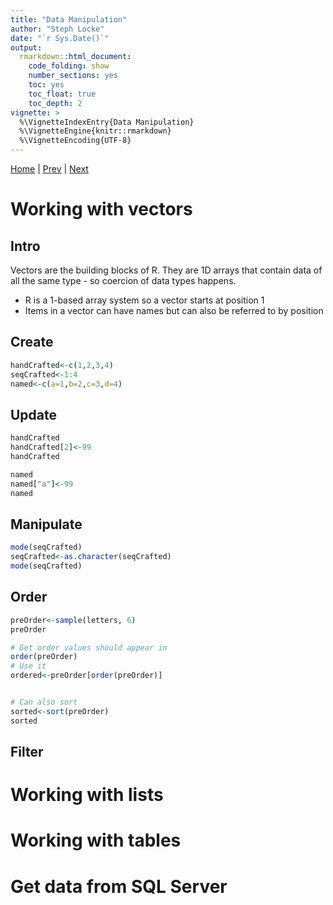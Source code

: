 ```yaml
---
title: "Data Manipulation"
author: "Steph Locke"
date: "`r Sys.Date()`"
output: 
  rmarkdown::html_document: 
    code_folding: show
    number_sections: yes
    toc: yes
    toc_float: true
    toc_depth: 2
vignette: >
  %\VignetteIndexEntry{Data Manipulation}
  %\VignetteEngine{knitr::rmarkdown}
  %\VignetteEncoding{UTF-8}
---
```


[Home](index.html) | [Prev](GettingStarted.html) | [Next]()

# Working with vectors {.tabset}
## Intro
Vectors are the building blocks of R. They are 1D arrays that contain data of all the same type - so coercion of data types happens.

- R is a 1-based array system so a vector starts at position 1
- Items in a vector can have names but can also be referred to by position

## Create
```r
handCrafted<-c(1,2,3,4)
seqCrafted<-1:4
named<-c(a=1,b=2,c=3,d=4)

```

## Update
```r
handCrafted
handCrafted[2]<-99
handCrafted

named
named["a"]<-99
named
```

## Manipulate
```r
mode(seqCrafted)
seqCrafted<-as.character(seqCrafted)
mode(seqCrafted)
```

## Order
```r
preOrder<-sample(letters, 6)
preOrder

# Get order values should appear in
order(preOrder)
# Use it
ordered<-preOrder[order(preOrder)]


# Can also sort
sorted<-sort(preOrder)
sorted
```

## Filter


# Working with lists

# Working with tables

# Get data from SQL Server
